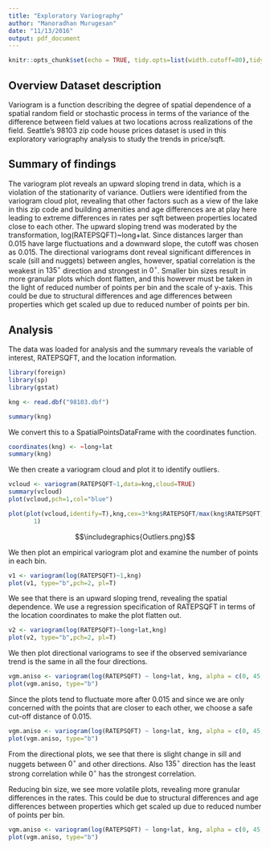 ```yaml
---
title: "Exploratory Variography"
author: "Manoradhan Murugesan"
date: "11/13/2016"
output: pdf_document
---
```


```r
knitr::opts_chunk$set(echo = TRUE, tidy.opts=list(width.cutoff=80),tidy=TRUE)
```

## Overview Dataset description

Variogram is a function describing the degree of spatial dependence of a spatial random field or stochastic process in terms of the variance of the difference between field values at two locations across realizations of the field. Seattle's 98103 zip code house prices dataset is used in this exploratory variography analysis to study the trends in price/sqft.

## Summary of findings

The variogram plot reveals an upward sloping trend in data, which is a violation of the stationarity of variance. Outliers were identified from the variogram cloud plot, revealing that other factors such as a view of the lake in this zip code and building amenities and age differences are at play here leading to extreme differences in rates per sqft between properties located close to each other. The upward sloping trend was  moderated by the transformation, log(RATEPSQFT)~long+lat. Since distances larger than 0.015 have large fluctuations and a downward slope, the cutoff was chosen as 0.015. The directional variograms dont reveal significant differences in scale (sill and nuggets) between angles, however, spatial correlation is the weakest in  $135^{\circ}$ direction and strongest in $0^{\circ}$. Smaller bin sizes result in more granular plots which dont flatten, and this however must be taken in the light of reduced number of points per bin and the scale of y-axis. This could be due to structural differences and age differences between properties which get scaled up due to reduced number of points per bin.  

## Analysis

The data was loaded for analysis and the summary reveals the variable of interest, RATEPSQFT, and the location information.

```r
library(foreign)
library(sp) 
library(gstat)

kng <- read.dbf("98103.dbf")

summary(kng)
```

We convert this to a SpatialPointsDataFrame with the coordinates function.

```r
coordinates(kng) <- ~long+lat
summary(kng)
```

We then create a variogram cloud and plot it to identify outliers.

```r
vcloud <- variogram(RATEPSQFT~1,data=kng,cloud=TRUE)
summary(vcloud)
plot(vcloud,pch=1,col="blue")
```

```r
plot(plot(vcloud,identify=T),kng,cex=3*kng$RATEPSQFT/max(kng$RATEPSQFT),pch=
       1)
```

$$\includegraphics{Outliers.png}$$

We then plot an empirical variogram plot and examine the number of points in each bin.

```r
v1 <- variogram(log(RATEPSQFT)~1,kng)
plot(v1, type="b",pch=2, pl=T)
```

We see that there is an upward sloping trend, revealing the spatial dependence. We use a regression specification of RATEPSQFT in terms of the location coordinates to make the plot flatten out.

```r
v2 <- variogram(log(RATEPSQFT)~long+lat,kng)
plot(v2, type="b",pch=2, pl=T)
```

We then plot directional variograms to see if the observed semivariance trend is the same in all the four directions.

```r
vgm.aniso <- variogram(log(RATEPSQFT) ~ long+lat, kng, alpha = c(0, 45, 90, 135))
plot(vgm.aniso, type="b")
```

Since the plots tend to fluctuate more after 0.015 and since we are only concerned with the points that are closer to each other, we choose a safe cut-off distance of 0.015.

```r
vgm.aniso <- variogram(log(RATEPSQFT) ~ long+lat, kng, alpha = c(0, 45, 90, 135), cutoff=0.015)
plot(vgm.aniso, type="b")
```

From the directional plots, we see that there is slight change in sill and nuggets between $0^{\circ}$ and other directions. Also $135^{\circ}$ direction has the least strong correlation while $0^{\circ}$ has the strongest correlation. 

Reducing bin size, we see more volatile plots, revealing more granular differences in the rates. This could be due to structural differences and age differences between properties which get scaled up due to reduced number of points per bin.

```r
vgm.aniso <- variogram(log(RATEPSQFT) ~ long+lat, kng, alpha = c(0, 45, 90, 135), cutoff=0.005)
plot(vgm.aniso, type="b")
```

